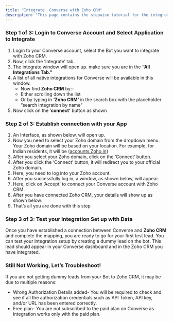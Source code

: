 ```yaml
---
title: "Integrate  Converse with Zoho CRM"
description: "This page contains the stepwise tutorial for the integration with  Converse"
---
```


### **Step 1 of 3: Login to  Converse Account and Select Application to Integrate**

1. Login to your  Converse account, select the Bot you want to integrate with Zoho CRM.
2. Now, click the ‘Integrate’ tab.
3. The integrate window will open up. make sure you are in the **“All Integrations Tab.”**
4. A list of all native integrations for  Converse will be available in this window.
   - Now find **Zoho CRM** by:-
   - Either scrolling down the list
   - Or by typing in **‘Zoho CRM’** in the search box with the placeholder “search integration by name”
5. Now click on the ‘**connect’** button as shown

### **Step 2 of 3: Establish connection with your App**

1. An Interface, as shown below, will open up.
2. Now you need to select your Zoho domain from the dropdown menu. Your Zoho domain will be based on your location. For example, for Indian residents, it will be ([accounts.Zoho.in](http://accounts.Zoho.in))
3. After you select your Zoho domain, click on the ‘Connect’ button.
4. After you click the ‘Connect’ button, it will redirect you to your official Zoho domain.
5. Here, you need to log into your Zoho account.
6. After you successfully log in, a window, as shown below, will appear.
7. Here, click on ‘Accept’ to connect your  Converse account with Zoho CRM.
8. After you have connected Zoho CRM, your details will show up as shown below:
9. That’s all you are done with this step

### **Step 3 of 3: Test your Integration Set up with Data**

Once you have established a connection between Converse and **Zoho CRM** and complete the mapping, you are ready to go for your first test lead. You can test your integration setup by creating a dummy lead on the bot. This lead should appear in your  Converse dashboard and in the Zoho CRM you have integrated.

### **Still Not Working, Let’s Troubleshoot\!**

If you are not getting dummy leads from your Bot to Zoho CRM, it may be due to multiple reasons:

- Wrong Authorization Details added- You will be required to check and see if all the authorization credentials such as API Token, API key, and/or URL has been entered correctly.
- Free plan- You are not subscribed to the paid plan on  Converse as integration works only with the paid plan.